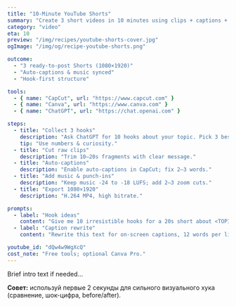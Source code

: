 ```yaml
---
title: "10-Minute YouTube Shorts"
summary: "Create 3 short videos in 10 minutes using clips + captions + music."
category: "video"
eta: 10
preview: "/img/recipes/youtube-shorts-cover.jpg"
ogImage: "/img/og/recipe-youtube-shorts.png"

outcome:
  - "3 ready-to-post Shorts (1080×1920)"
  - "Auto-captions & music synced"
  - "Hook-first structure"

tools:
  - { name: "CapCut", url: "https://www.capcut.com" }
  - { name: "Canva", url: "https://www.canva.com" }
  - { name: "ChatGPT", url: "https://chat.openai.com" }

steps:
  - title: "Collect 3 hooks"
    description: "Ask ChatGPT for 10 hooks about your topic. Pick 3 best."
    tip: "Use numbers & curiosity."
  - title: "Cut raw clips"
    description: "Trim 10–20s fragments with clear message."
  - title: "Auto-captions"
    description: "Enable auto-captions in CapCut; fix 2–3 words."
  - title: "Add music & punch-ins"
    description: "Keep music -24 to -18 LUFS; add 2–3 zoom cuts."
  - title: "Export 1080×1920"
    description: "H.264 MP4, high bitrate."

prompts:
  - label: "Hook ideas"
    content: "Give me 10 irresistible hooks for a 20s short about <TOPIC>. Make them punchy, curiosity-driven, specific."
  - label: "Caption rewrite"
    content: "Rewrite this text for on-screen captions, 12 words per line max, no jargon: <TEXT>"

youtube_id: "dQw4w9WgXcQ"
cost_note: "Free tools; optional Canva Pro."
---
```


Brief intro text if needed…

**Совет:** используй первые 2 секунды для сильного визуального хука (сравнение, шок-цифра, before/after).
